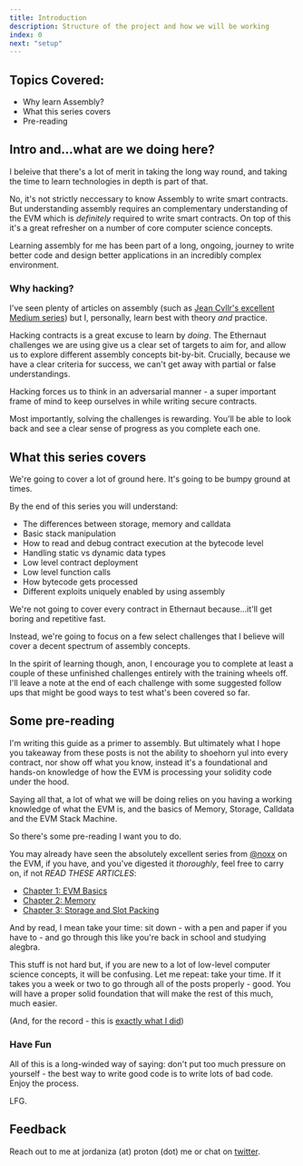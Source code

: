 ```yaml
---
title: Introduction
description: Structure of the project and how we will be working
index: 0
next: "setup"
---
```


## Topics Covered:

- Why learn Assembly?
- What this series covers
- Pre-reading

## Intro and...what are we doing here?

I beleive that there's a lot of merit in taking the long way round, and taking the time to learn technologies in depth is part of that.

No, it's not strictly neccessary to know Assembly to write smart contracts. But understanding assembly requires an complementary understanding of the EVM which is _definitely_ required to write smart contracts. On top of this it's a great refresher on a number of core computer science concepts.

Learning assembly for me has been part of a long, ongoing, journey to write better code and design better applications in an incredibly complex environment.

### Why hacking?

I've seen plenty of articles on assembly (such as [Jean Cvllr's excellent Medium series](https://jeancvllr.medium.com/solidity-tutorial-all-about-assembly-5acdfefde05c)) but I, personally, learn best with theory _and_ practice.

Hacking contracts is a great excuse to learn by _doing_. The Ethernaut challenges we are using give us a clear set of targets to aim for, and allow us to explore different assembly concepts bit-by-bit. Crucially, because we have a clear criteria for success, we can't get away with partial or false understandings.

Hacking forces us to think in an adversarial manner - a super important frame of mind to keep ourselves in while writing secure contracts.

Most importantly, solving the challenges is rewarding. You'll be able to look back and see a clear sense of progress as you complete each one.

## What this series covers

We're going to cover a lot of ground here. It's going to be bumpy ground at times.

By the end of this series you will understand:

- The differences between storage, memory and calldata
- Basic stack manipulation
- How to read and debug contract execution at the bytecode level
- Handling static vs dynamic data types
- Low level contract deployment
- Low level function calls
- How bytecode gets processed
- Different exploits uniquely enabled by using assembly

We're not going to cover every contract in Ethernaut because...it'll get boring and repetitive fast.

Instead, we're going to focus on a few select challenges that I believe will cover a decent spectrum of assembly concepts.

In the spirit of learning though, anon, I encourage you to complete at least a couple of these unfinished challenges entirely with the training wheels off. I'll leave a note at the end of each challenge with some suggested follow ups that might be good ways to test what's been covered so far.

## Some pre-reading

I'm writing this guide as a primer to assembly. But ultimately what I hope you takeaway from these posts is not the ability to shoehorn yul into every contract, nor show off what you know, instead it's a foundational and hands-on knowledge of how the EVM is processing your solidity code under the hood.

Saying all that, a lot of what we will be doing relies on you having a working knowledge of what the EVM is, and the basics of Memory, Storage, Calldata and the EVM Stack Machine.

So there's some pre-reading I want you to do.

You may already have seen the absolutely excellent series from [@noxx](https://twitter.com/noxx3xxon) on the EVM, if you have, and you've digested it _thoroughly_, feel free to carry on, if not _READ THESE ARTICLES_:

- [Chapter 1: EVM Basics](https://noxx.substack.com/p/evm-deep-dives-the-path-to-shadowy)
- [Chapter 2: Memory](https://noxx.substack.com/p/evm-deep-dives-the-path-to-shadowy-d6b)
- [Chapter 3: Storage and Slot Packing](https://noxx.substack.com/p/evm-deep-dives-the-path-to-shadowy-3ea)

And by read, I mean take your time: sit down - with a pen and paper if you have to - and go through this like you're back in school and studying alegbra.

This stuff is not hard but, if you are new to a lot of low-level computer science concepts, it will be confusing. Let me repeat: take your time. If it takes you a week or two to go through all of the posts properly - good. You will have a proper solid foundation that will make the rest of this much, much easier.

(And, for the record - this is [exactly what I did](https://github.com/jordaniza/Noxx-EVM-walkthroughs/tree/main/docs))

### Have Fun

All of this is a long-winded way of saying: don't put too much pressure on yourself - the best way to write good code is to write lots of bad code. Enjoy the process.

LFG.

## Feedback

Reach out to me at jordaniza (at) proton (dot) me or chat on [twitter](https://twitter.com/jordanimran2).
